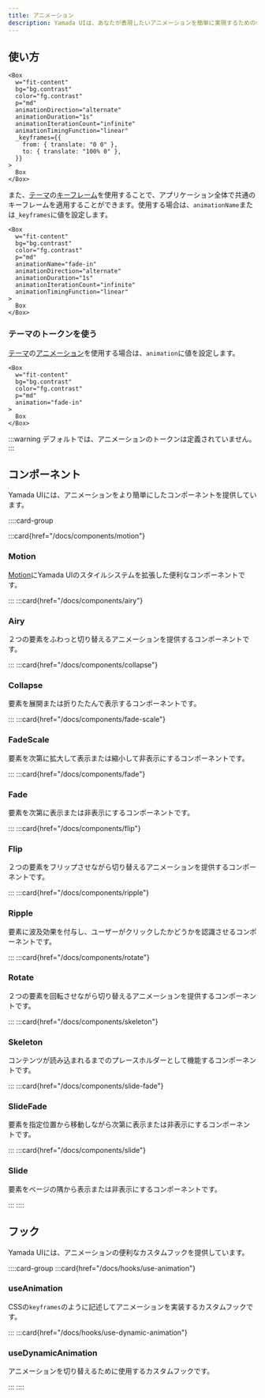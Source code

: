 ```yaml
---
title: アニメーション
description: Yamada UIは、あなたが表現したいアニメーションを簡単に実現するための機能を提供しています。
---
```


## 使い方

```tsx preview
<Box
  w="fit-content"
  bg="bg.contrast"
  color="fg.contrast"
  p="md"
  animationDirection="alternate"
  animationDuration="1s"
  animationIterationCount="infinite"
  animationTimingFunction="linear"
  _keyframes={{
    from: { translate: "0 0" },
    to: { translate: "100% 0" },
  }}
>
  Box
</Box>
```

また、[テーマ](/docs/theming)の[キーフレーム](/docs/theming/tokens/keyframes)を使用することで、アプリケーション全体で共通のキーフレームを適用することができます。使用する場合は、`animationName`または`_keyframes`に値を設定します。

```tsx preview
<Box
  w="fit-content"
  bg="bg.contrast"
  color="fg.contrast"
  p="md"
  animationName="fade-in"
  animationDirection="alternate"
  animationDuration="1s"
  animationIterationCount="infinite"
  animationTimingFunction="linear"
>
  Box
</Box>
```

### テーマのトークンを使う

[テーマ](/docs/theming)の[アニメーション](/docs/theming/tokens/animations)を使用する場合は、`animation`に値を設定します。

```tsx preview
<Box
  w="fit-content"
  bg="bg.contrast"
  color="fg.contrast"
  p="md"
  animation="fade-in"
>
  Box
</Box>
```

:::warning
デフォルトでは、アニメーションのトークンは定義されていません。
:::

## コンポーネント

Yamada UIには、アニメーションをより簡単にしたコンポーネントを提供しています。

::::card-group

:::card{href="/docs/components/motion"}

### Motion

[Motion](https://motion.dev/)にYamada UIのスタイルシステムを拡張した便利なコンポーネントです。

:::
:::card{href="/docs/components/airy"}

### Airy

２つの要素をふわっと切り替えるアニメーションを提供するコンポーネントです。

:::
:::card{href="/docs/components/collapse"}

### Collapse

要素を展開または折りたたんで表示するコンポーネントです。

:::
:::card{href="/docs/components/fade-scale"}

### FadeScale

要素を次第に拡大して表示または縮小して非表示にするコンポーネントです。

:::
:::card{href="/docs/components/fade"}

### Fade

要素を次第に表示または非表示にするコンポーネントです。

:::
:::card{href="/docs/components/flip"}

### Flip

２つの要素をフリップさせながら切り替えるアニメーションを提供するコンポーネントです。

:::
:::card{href="/docs/components/ripple"}

### Ripple

要素に波及効果を付与し、ユーザーがクリックしたかどうかを認識させるコンポーネントです。

:::
:::card{href="/docs/components/rotate"}

### Rotate

２つの要素を回転させながら切り替えるアニメーションを提供するコンポーネントです。

:::
:::card{href="/docs/components/skeleton"}

### Skeleton

コンテンツが読み込まれるまでのプレースホルダーとして機能するコンポーネントです。

:::
:::card{href="/docs/components/slide-fade"}

### SlideFade

要素を指定位置から移動しながら次第に表示または非表示にするコンポーネントです。

:::
:::card{href="/docs/components/slide"}

### Slide

要素をページの隅から表示または非表示にするコンポーネントです。

:::
::::

## フック

Yamada UIには、アニメーションの便利なカスタムフックを提供しています。

::::card-group
:::card{href="/docs/hooks/use-animation"}

### useAnimation

CSSの`keyframes`のように記述してアニメーションを実装するカスタムフックです。

:::
:::card{href="/docs/hooks/use-dynamic-animation"}

### useDynamicAnimation

アニメーションを切り替えるために使用するカスタムフックです。

:::
::::
